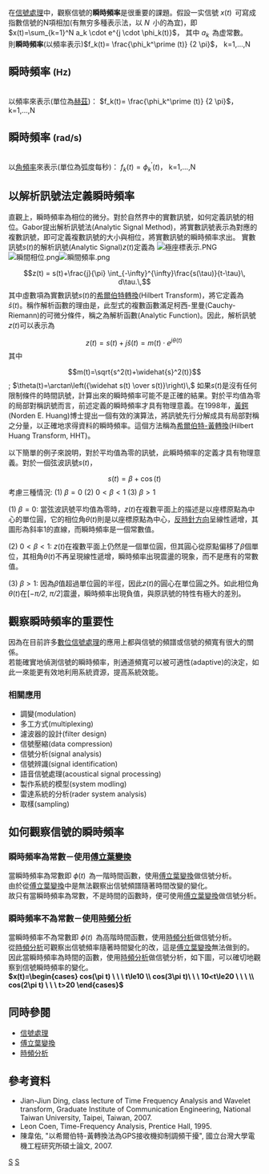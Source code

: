 {{NoteTA|1=zh:傅里叶; zh-hans:傅里叶; zh-hant:傅立葉;}}
在[[信號處理|信號處理]]中，觀察信號的'''瞬時頻率'''是很重要的課題。假設一实信號 <math>x(t)\,</math> 可寫成指數信號的N項相加(有無穷多種表示法，以 <math>N\,</math> 小的為宜)，即<br />
<math>x(t)=\sum_{k=1}^N a_k \cdot e^{j \cdot \phi_k(t)}</math>， 其中 <math>a_k\,</math> 為虚常數。
<br />則'''瞬時頻率'''(以頻率表示)<math>f_k(t)= \frac{\phi_k^\prime (t)} {2 \pi}</math>，  k=1,...,N

== 瞬時頻率 <span style="font-size:smaller;">(Hz)</span> ==
<br />以頻率來表示(單位為[[赫茲|赫茲]])：
<math>f_k(t)= \frac{\phi_k^\prime (t)} {2 \pi}</math>，  k=1,...,N
== 瞬時頻率 <span style="font-size:smaller;">(rad/s)</span> ==
<br />以[[角頻率|角頻率]]來表示(單位為弧度每秒)：
<math>f_k(t)= \phi_k^\prime (t)</math>，  k=1,...,N
== 以解析訊號法定義瞬時頻率 ==
直觀上，瞬時頻率為相位的微分。對於自然界中的實數訊號，如何定義訊號的相位。Gabor提出解析訊號法(Analytic Signal Method)，將實數訊號表示為對應的複數訊號，即可定義複數訊號的大小與相位，將實數訊號的瞬時頻率求出。
實數訊號<math>s \left( t\right )</math>的解析訊號(Analytic Signal)<math>z \left( t\right )</math>定義為
[[File:極座標表示.PNG|thumb]][[File:瞬間相位.png|thumb]][[File:瞬間頻率.png|thumb]]
:<math>
z(t) = s(t)+\frac{j}{\pi} \int_{-\infty}^{\infty}\frac{s(\tau)}{t-\tau}\, d\tau.\, </math>
其中虛數項為實數訊號<math>s \left( t\right )</math>的[[希爾伯特轉換|希爾伯特轉換]](Hilbert Transform)，將它定義為<math>\widehat{s}\left( t\right )</math>。稱作解析函數的理由是，此型式的複數函數滿足柯西-里曼(Cauchy-Riemann)的可微分條件，稱之為解析函數(Analytic Function)。因此，解析訊號<math>z \left( t\right )</math>可以表示為
:<math>z(t) = s(t) + j \widehat{s}\left( t\right )=m(t)\cdot e^{j\theta(t)}\, </math>
其中
:<math>m(t)=\sqrt{s^2(t)+\widehat{s}^2(t)}</math> ; <math> \theta(t)=\arctan\left({\widehat s(t) \over s(t)}\right)\,</math>
如果<math>s \left( t\right )</math>是沒有任何限制條件的時間訊號，計算出來的瞬時頻率可能不是正確的結果。對於平均值為零的局部對稱訊號而言，前述定義的瞬時頻率才具有物理意義。在1998年，[[黃鍔|黃鍔]](Norden E. Huang)博士提出一個有效的演算法，將訊號先行分解成具有局部對稱之分量，以正確地求得資料的瞬時頻率。這個方法稱為[[希爾伯特-黃轉換|希爾伯特-黃轉換]](Hilbert Huang Transform, HHT)。
:
以下簡單的例子來說明，對於平均值為零的訊號，此瞬時頻率的定義才具有物理意義。對於一個弦波訊號<math>s \left( t\right )</math>，
:<math>s \left( t\right ) = \beta+\cos{(t)} </math>
考慮三種情況: (1) <math> \beta=0 </math> (2) <math> 0<\beta<1 </math> (3) <math> \beta>1 </math>
:
(1) <math> \beta=0 </math>: 當弦波訊號平均值為零時，<math>z \left( t\right )</math>在複數平面上的描述是以座標原點為中心的單位圓，它的相位角<math>\theta(t)</math>則是以座標原點為中心，[[反時針方向|反時針方向]]呈線性遞增，其圖形為斜率1的直線，而瞬時頻率是一個常數值。
:
(2) <math> 0<\beta<1 </math>: <math>z \left( t\right )</math>在複數平面上仍然是一個單位圓，但其圓心從原點偏移了<math> \beta </math>個單位，其相角<math>\theta(t)</math>不再呈現線性遞增，瞬時頻率出現震盪的現象，而不是應有的常數值。
:
(3) <math> \beta>1 </math>: 因為<math> \beta </math>值超過單位圓的半徑，因此<math>z \left( t\right )</math>的圓心在單位圓之外。如此相位角<math>\theta(t)</math>在[''<math>-\pi</math>/<math>2</math>'', ''<math>\pi</math>/<math>2</math>'']震盪，瞬時頻率出現負值，與原訊號的特性有極大的差別。

== 觀察瞬時頻率的重要性 ==
因為在目前許多[[數位信號處理|數位信號處理]]的應用上都與信號的頻譜或信號的頻寬有很大的關係。<br />若能確實地偵測信號的瞬時頻率，則通道頻寬可以被可適性(adaptive)的決定，如此一來能更有效地利用系統資源，提高系統效能。
=== 相關應用 ===
*調變(modulation)
*多工方式(multiplexing)
*濾波器的設計(filter design)
*信號壓縮(data compression)
*信號分析(signal analysis)
*信號辨識(signal identification)
*語音信號處理(acoustical signal processing)
*製作系統的模型(system modling)
*雷達系統的分析(rader system analysis)
*取樣(sampling)
== 如何觀察信號的瞬時頻率 ==
=== 瞬時頻率為常數－使用[[傅立葉變換|傅立葉變換]] ===
當瞬時頻率為常數即 <math> \phi(t)\,</math> 為一階時間函數，使用[[傅立葉變換|傅立葉變換]]做信號分析。<br />由於從[[傅立葉變換|傅立葉變換]]中是無法觀察出信號頻譜隨著時間改變的變化。<br />故只有當瞬時頻率為常數，不是時間的函數時，便可使用[[傅立葉變換|傅立葉變換]]做信號分析。
=== 瞬時頻率不為常數－使用[[時頻分析|時頻分析]] ===
當瞬時頻率不為常數即 <math> \phi(t)\,</math> 為高階時間函數，使用[[時頻分析|時頻分析]]做信號分析。<br />從[[時頻分析|時頻分析]]可觀察出信號頻率隨著時間變化的改，這是[[傅立葉變換|傅立葉變換]]無法做到的。<br />因此當瞬時頻率為時間的函數，使用[[時頻分析|時頻分析]]做信號分析，如下圖，可以確切地觀察到信號瞬時頻率的變化。<br />'''<math>x(t)=\begin{cases} cos(\pi t) \ \ \ t\le10 \\ cos(3\pi t)\ \ \ 10<t\le20 \ \ \  \\ cos(2\pi t) \ \ \ t>20 \end{cases}</math>'''

== 同時參閱 ==
*[[信號處理|信號處理]]
*[[傅立葉變換|傅立葉變換]] 
*[[時頻分析|時頻分析]]
== 參考資料 ==

*Jian-Jiun Ding, class lecture of Time Frequency Analysis and Wavelet transform, Graduate Institute of Communication Engineering, National Taiwan University, Taipei, Taiwan, 2007.
* Leon Coen, Time-Frequency Analysis, Prentice Hall, 1995.
* 陳韋佑, "以希爾伯特-黃轉換法為GPS接收機抑制調頻干擾", 國立台灣大學電機工程研究所碩士論文, 2007.

[[Category:信號處理|S]]
[[Category:數位信號處理|S]]